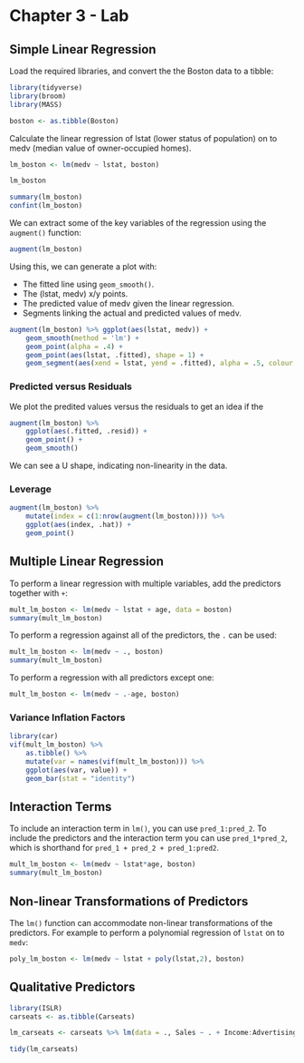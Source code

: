 # Chapter 3 - Lab

## Simple Linear Regression

Load the required libraries, and convert the the Boston data to a tibble:
```r
library(tidyverse)
library(broom)
library(MASS)

boston <- as.tibble(Boston)
```

Calculate the linear regression of lstat (lower status of population) on to medv (median value of owner-occupied homes).

```r
lm_boston <- lm(medv ~ lstat, boston)

lm_boston

summary(lm_boston)
confint(lm_boston)
```

We can extract some of the key variables of the regression using the `augment()` function:
```r
augment(lm_boston)
```

Using this, we can generate a plot with:

* The fitted line using `geom_smooth()`.
* The (lstat, medv) x/y points.
* The predicted value of medv given the linear regression.
* Segments linking the actual and predicted values of medv.

```r
augment(lm_boston) %>% ggplot(aes(lstat, medv)) + 
    geom_smooth(method = 'lm') + 
    geom_point(alpha = .4) + 
    geom_point(aes(lstat, .fitted), shape = 1) + 
    geom_segment(aes(xend = lstat, yend = .fitted), alpha = .5, colour = 'grey')
```

### Predicted versus Residuals

We plot the predited values versus the residuals to get an idea if the

```r
augment(lm_boston) %>% 
    ggplot(aes(.fitted, .resid)) + 
    geom_point() + 
    geom_smooth()
```

We can see a U shape, indicating non-linearity in the data.

### Leverage

```r
augment(lm_boston) %>% 
    mutate(index = c(1:nrow(augment(lm_boston)))) %>% 
    ggplot(aes(index, .hat)) + 
    geom_point()
```

## Multiple Linear Regression

To perform a linear regression with multiple variables, add the predictors together with `+`:

```r
mult_lm_boston <- lm(medv ~ lstat + age, data = boston)
summary(mult_lm_boston)
```

To perform a regression against all of the predictors, the `.` can be used:

```r
mult_lm_boston <- lm(medv ~ ., boston)
summary(mult_lm_boston)
```

To perform a regression with all predictors except one:
```r
mult_lm_boston <- lm(medv ~ .-age, boston)
```

### Variance Inflation Factors

```r
library(car)
vif(mult_lm_boston) %>% 
    as.tibble() %>% 
    mutate(var = names(vif(mult_lm_boston))) %>% 
    ggplot(aes(var, value)) + 
    geom_bar(stat = "identity")
```

## Interaction Terms

To include an interaction term in `lm()`, you can use `pred_1:pred_2`. To include the predictors and the interaction term you can use `pred_1*pred_2`, which is shorthand for `pred_1 + pred_2 + pred_1:pred2`.

```r
mult_lm_boston <- lm(medv ~ lstat*age, boston)
summary(mult_lm_boston)
```

## Non-linear Transformations of Predictors

The `lm()` function can accommodate non-linear transformations of the predictors. For example to perform a polynomial regression of `lstat` on to `medv`:

```r
poly_lm_boston <- lm(medv ~ lstat + poly(lstat,2), boston)
```


## Qualitative Predictors

```r
library(ISLR)
carseats <- as.tibble(Carseats)
```

```r
lm_carseats <- carseats %>% lm(data = ., Sales ~ . + Income:Advertising + Price:Age)

tidy(lm_carseats)
```







	


